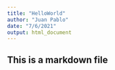 ```yaml
---
title: "HelloWorld"
author: "Juan Pablo"
date: "7/6/2021"
output: html_document
---
```


## This is a markdown file